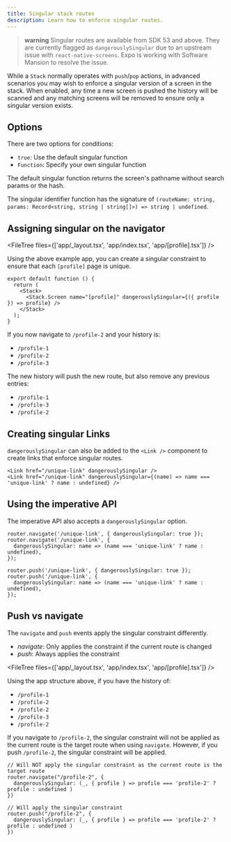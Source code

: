 ```yaml
---
title: Singular stack routes
description: Learn how to enforce singular routes.
---
```



> **warning** Singular routes are available from SDK 53 and above. They are currently flagged as `dangerouslySingular` due to an upstream issue with `react-native-screens`. Expo is working with Software Mansion to resolve the issue.

While a `Stack` normally operates with `push`/`pop` actions, in advanced scenarios you may wish to enforce a singular version of a screen in the stack. When enabled, any time a new screen is pushed the history will be scanned and any matching screens will be removed to ensure only a singular version exists.

## Options

There are two options for conditions:

- `true`: Use the default singular function
- `Function`: Specify your own singular function

The default singular function returns the screen's pathname without search params or the hash.

The singular identifier function has the signature of `(routeName: string, params: Record<string, string | string[]>) => string | undefined`.

## Assigning singular on the navigator

<FileTree files={['app/_layout.tsx', 'app/index.tsx', 'app/[profile].tsx']} />

Using the above example app, you can create a singular constraint to ensure that each `[profile]` page is unique.

```tsx app/_layout.tsx
export default function () {
  return (
    <Stack>
      <Stack.Screen name="[profile]" dangerouslySingular={({ profile }) => profile} />
    </Stack>
  );
}
```

If you now navigate to `/profile-2` and your history is:

- `/profile-1`
- `/profile-2`
- `/profile-3`

The new history will push the new route, but also remove any previous entries:

- `/profile-1`
- `/profile-3`
- `/profile-2`

## Creating singular Links

`dangerouslySingular` can also be added to the `<Link />` component to create links that enforce singular routes.

```tsx
<Link href="/unique-link" dangerouslySingular />
<Link href="/unique-link" dangerouslySingular={(name) => name === 'unique-link' ? name : undefined} />
```

## Using the imperative API

The imperative API also accepts a `dangerouslySingular` option.

```tsx
router.navigate('/unique-link', { dangerouslySingular: true });
router.navigate('/unique-link', {
  dangerouslySingular: name => (name === 'unique-link' ? name : undefined),
});

router.push('/unique-link', { dangerouslySingular: true });
router.push('/unique-link', {
  dangerouslySingular: name => (name === 'unique-link' ? name : undefined),
});
```

## Push vs navigate

The `navigate` and `push` events apply the singular constraint differently.

- _navigate_: Only applies the constraint if the current route is changed
- _push_: Always applies the constraint

<FileTree files={['app/_layout.tsx', 'app/index.tsx', 'app/[profile].tsx']} />

Using the app structure above, if you have the history of:

- `/profile-1`
- `/profile-2`
- `/profile-2`
- `/profile-3`
- `/profile-2`

If you navigate to `/profile-2`, the singular constraint will not be applied as the current route is the target route when using `navigate`. However, if you push `/profile-2`, the singular constraint will be applied.

```tsx
// Will NOT apply the singular constraint as the current route is the target route
router.navigate("/profile-2", {
  dangerouslySingular: (_, { profile } => profile === 'profile-2' ? profile : undefined )
})

// Will apply the singular constraint
router.push("/profile-2", {
  dangerouslySingular: (_, { profile } => profile === 'profile-2' ? profile : undefined )
})
```
